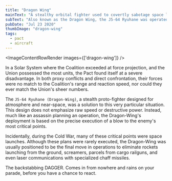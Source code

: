 ```yaml
---
title: "Dragon Wing"
mainText: "A stealthy orbital fighter used to covertly sabotage space launches."
subText: "Also known as the Dragon Wing, the J5-64 Ryuhane was operated by the Rising Pact to compensate for a weaker military."
pubDate: "Jul 23 2020"
thumbImage: "dragon-wing"
tags:
  - pact
  - aircraft
---
```



<ImageContentRowRender 
  images={['dragon-wing']}
/>

In a Solar System where the Coalition exceeded at force projection, and the Union possessed the most units, the Pact found itself at a severe disadvantage. In both proxy conflicts and direct confrontation, their forces were no match to the Coalition's range and reaction speed, nor could they ever match the Union's sheer numbers.

The `J5-64 Ryuhane (Dragon-Wing)`, a stealth proto-fighter designed for atmosphere and near-space, was a solution to this very particular situation. This design does not emphasize raw speed or destructive power. Instead, much like an assassin planning an operation, the Dragon-Wing's deployment is based on the precise execution of a blow to the enemy's most critical points.

Incidentally, during the Cold War, many of these critical points were space launches. Although these plans were rarely executed, the Dragon-Wing was usually positioned to be the final move in operations to eliminate rockets launching from the ground, screamers, parcels from cargo railguns, and even laser communications with specialized chaff missiles.

<QuoteContentRowRender author={AuthorUniserve} >
The backstabbing DAGGER. Comes in from nowhere and rains on your parade, before you have a chance to react.
</QuoteContentRowRender>